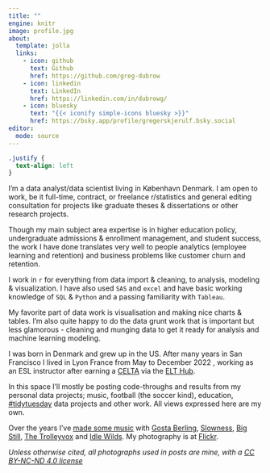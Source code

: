 ```yaml
---
title: ""
engine: knitr
image: profile.jpg
about:
  template: jolla
  links:
    - icon: github
      text: Github
      href: https://github.com/greg-dubrow
    - icon: linkedin
      text: LinkedIn
      href: https://linkedin.com/in/dubrowg/
    - icon: bluesky
      text: "{{< iconify simple-icons bluesky >}}"
      href: https://bsky.app/profile/gregerskjerulf.bsky.social
editor: 
  mode: source
---
```


```css
.justify {
  text-align: left
}
```

::: justify
I'm a data analyst/data scientist living in København Denmark. I am open to work, be it full-time, contract, or freelance r/statistics and general editing consultation for projects like graduate theses & dissertations or other research projects.

Though my main subject area expertise is in higher education policy, undergraduate admissions & enrollment management, and student success, the work I have done translates very well to people analytics (employee learning and retention) and business problems like customer churn and retention.

I work in `r` for everything from data import & cleaning, to analysis, modeling & visualization. I have also used `SAS` and `excel` and have basic working knowledge of `SQL` & `Python` and a passing familiarity with `Tableau`.

My favorite part of data work is visualisation and making nice charts & tables. I'm also quite happy to do the data grunt work that is important but less glamorous - cleaning and munging data to get it ready for analysis and machine learning modeling.

I was born in Denmark and grew up in the US. After many years in San Francisco I lived in Lyon France from May to December 2022 , working as an ESL instructor after earning a [CELTA](https://www.cambridgeenglish.org/teaching-english/teaching-qualifications/celta/) via the [ELT Hub](https://www.theelthub.com/).

In this space I'll mostly be posting code-throughs and results from my personal data projects; music, football (the soccer kind), education, [#tidytuesday](https://github.com/rfordatascience/tidytuesday) data projects and other work. All views expressed here are my own.

Over the years I've [made some music](https://www.discogs.com/artist/1980511-Greg-Dubrow) with [Gosta Berling](https://gostaberling.bandcamp.com/), [Slowness](https://slowness.bandcamp.com/), [Big Still](https://bigstill.bandcamp.com/), [The Trolleyvox](https://www.discogs.com/release/11135216-The-Trolleyvox-Leap-Of-Folly) and [Idle Wilds](https://www.youtube.com/watch?v=86rp45bp93g). My photography is at [Flickr](https://www.flickr.com/photos/dannebrog/).

*Unless otherwise cited, all photographs used in posts are mine, with a [CC BY-NC-ND 4.0 license](https://creativecommons.org/licenses/by-nc-nd/4.0/)*
:::
